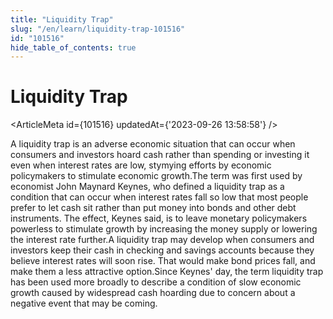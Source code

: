 ```yaml
---
title: "Liquidity Trap"
slug: "/en/learn/liquidity-trap-101516"
id: "101516"
hide_table_of_contents: true
---
```



# Liquidity Trap

<ArticleMeta id={101516} updatedAt={'2023-09-26 13:58:58'} />
<div className='border-solid border-b border-t-0 my-4 border-[var(--ifm-color-gray-300)]' />

A liquidity trap is an adverse economic situation that can occur when consumers and investors hoard cash rather than spending or investing it even when interest rates are low, stymying efforts by economic policymakers to stimulate economic growth.The term was first used by economist John Maynard Keynes, who defined a liquidity trap as a condition that can occur when interest rates fall so low that most people prefer to let cash sit rather than put money into bonds and other debt instruments. The effect, Keynes said, is to leave monetary policymakers powerless to stimulate growth by increasing the money supply or lowering the interest rate further.A liquidity trap may develop when consumers and investors keep their cash in checking and savings accounts because they believe interest rates will soon rise. That would make bond prices fall, and make them a less attractive option.Since Keynes' day, the term liquidity trap has been used more broadly to describe a condition of slow economic growth caused by widespread cash hoarding due to concern about a negative event that may be coming.
